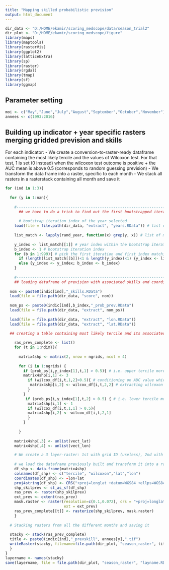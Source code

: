 ```yaml
---
title: "Mapping skilled probabilistic prevision"
output: html_document
---
```


```r
dir_data <- "D:/HOME/ekamir/scoring_medscope/data/season_trial2" 
dir_plot <- "D:/HOME/ekamir/scoring_medscope/figure" 
library(maps)
library(maptools)
library(rasterVis)
library(ggplot2)
library(latticeExtra)
library(sp)
library(raster)
library(rgdal)
library(tmap)
library(sf)
library(ggmap)

```

## Parameter setting 

```r

moi <- c("May","June","July","August","September","October","November")
annees <- c(1993:2016)

```

## Building up indicator + year specific rasters merging gridded prevision and skills
For each indicator:
  - We create a conversion-to-raster-ready dataframe containing the most likely tercile and the values of Wilcoxon test. For that test, 1 is set (0 instead) when the wilcoxon test outcome is positive + the AUC mean is above 0.5 (corresponds to random guessing prevision)
  - We transform the data frame into a raster, specific to each month
  - We stack all rasters in a rasterstack containing all month and save it

```r

for (ind in 1:3){
  
  for (y in 1:nan){
    
    #---------------------------------------------------------------------------------------------------------------------------------------------
      ## we have to do a trick to find out the first bootstrapped iteration and the run index whithin this iteration matching the year we are interested in (the random sampling doesn't respect chronology)
      
      # bootstrap iteration index of the year selected
    load(file = file.path(dir_data, "extract", "years.RData")) # list of years in each bootstrap iteration
    
    list_match <- lapply(rand_year, function(x) grep(y, x)) # list of matchs between list of years randomly generated for the bootstrap and the year we are interested in
    
    y_index <- list_match[[1]] # year index within the bootstrap iteration
    b_index <- 1 # bootstrap iteration index
    for (b in 1:999){ # pick the first iteration and first index matching the year we are looking for
      if (length(list_match[[b]])<1 & length(y_index)<1) {y_index <- list_match[[b+1]]; b_index <- b+1}
      else {y_index <- y_index; b_index <- b_index}
    }
    
    #---------------------------------------------------------------------------------------------------------------------------------------------
    ## loading dataframe of prevision with associated skills and coordinates
          
  nom <- paste0(indic[ind],"_skills.RData")
  load(file = file.path(dir_data, "score", nom))
  
  nom_ps <- paste0(indic[ind],b_index,"_prob_prev.RData")
  load(file = file.path(dir_data, "extract", nom_ps))
  
  load(file = file.path(dir_data, "extract", "lon.RData"))
  load(file = file.path(dir_data, "extract", "lat.RData"))
  
  ## creating a table containing most likely tercile and its associated wilcoxon outcome, with both coordinates (shape ready for shapefile conversion)

    ras_prev_complete <- list()
    for (t in 1:ndimT){
      
      matrix4shp <- matrix(2, nrow = ngrids, ncol = 4) 
      
      for (i in 1:ngrids) {
        if (prob_ps[i,y_index[1],t,1] > 0.5){ # i.e. upper tercile more likely to happen
        matrix4shp[i,1] <- 3
          if (wilcox_df[i,t,1,2]>0.5){ # conditioning on AUC value which has to be above 0.5 (random guess)
           matrix4shp[i,2] <- wilcox_df[i,t,2,2] # extracting wilcoxon  test outcome (1/0) associated to the most likely tercile 
          }
        }
         if (prob_ps[i,y_index[1],t,2] > 0.5) { # i.e. lower tercile more likely to happen
          matrix4shp[i,1] <- 1
          if (wilcox_df[i,t,1,1] > 0.5){
          matrix4shp[i,2] <- wilcox_df[i,t,2,1]
          }
        }
           
      }
    
    matrix4shp[,3] <- unlist(vect_lat)
    matrix4shp[,4] <- unlist(vect_lon)

    # We create a 3 layer-raster: 1st with grid ID (useless), 2nd with most likely tercile forecasted; 3rd with wilcoxon test outcomes. 
    
    # we load the dataframe previously built and transform it into a raster
    df_shp <- data.frame(matrix4shp)
    colnames(df_shp) <- c("tercile", "wilcoxon","lat","lon")
    coordinates(df_shp) <- ~lon+lat
    proj4string(df_shp) <- CRS("+proj=longlat +datum=WGS84 +ellps=WGS84 +towgs84=0,0,0")
    shp_skilprev <- st_as_sf(df_shp)
    ras_prev <- raster(shp_skilprev)
    ext_prev <- extent(ras_prev)
    mask.raster <- raster(resolution=c(0.1,0.072), crs = "+proj=longlat +datum=WGS84 +ellps=WGS84 +towgs84=0,0,0", ## !!!!!!!!!!!
                          ext = ext_prev)
    ras_prev_complete[[t]] <- rasterize(shp_skilprev, mask.raster)
    }
  
  # Stacking rasters from all the different months and saving it
  
  stacky <- stack(ras_prev_complete)
  title <- paste0(indic[ind],"_prevskill", annees[y],".tif")
  writeRaster(stacky, filename=file.path(dir_plot, "season_raster", title), overwrite = TRUE)
  }
}
layername <- names(stacky)
save(layername, file = file.path(dir_plot, "season_raster", "layname.RData"))
```



